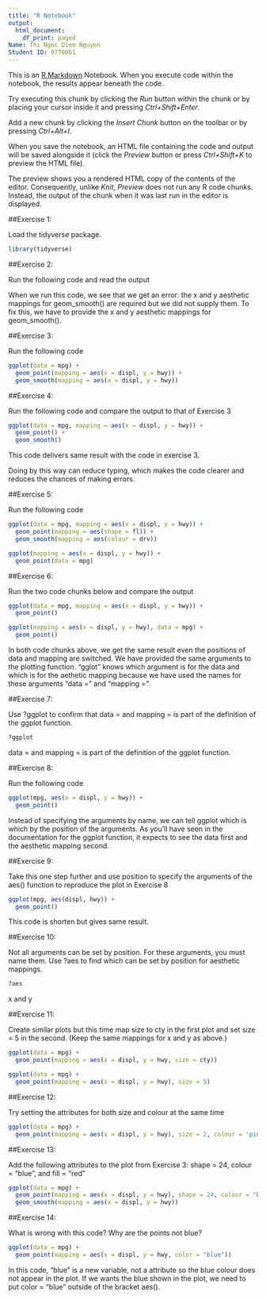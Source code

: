 ---
title: "R Notebook"
output:
  html_document:
    df_print: paged
Name: Thi Ngoc Diem Nguyen
Student ID: 0778061
---

This is an [R Markdown](http://rmarkdown.rstudio.com) Notebook. When you execute code within the notebook, the results appear beneath the code. 

Try executing this chunk by clicking the *Run* button within the chunk or by placing your cursor inside it and pressing *Ctrl+Shift+Enter*. 

Add a new chunk by clicking the *Insert Chunk* button on the toolbar or by pressing *Ctrl+Alt+I*.

When you save the notebook, an HTML file containing the code and output will be saved alongside it (click the *Preview* button or press *Ctrl+Shift+K* to preview the HTML file).

The preview shows you a rendered HTML copy of the contents of the editor. Consequently, unlike *Knit*, *Preview* does not run any R code chunks. Instead, the output of the chunk when it was last run in the editor is displayed.

##Exercise 1:

Load the tidyverse package.

```{r}
library(tidyverse)
```

##Exercise 2:

Run the following code and read the output

When we run this code, we see that we get an error: the x and y aesthetic mappings for geom_smooth() are required but we did not supply them. To fix this, we have to provide the x and y aesthetic mappings for geom_smooth().

##Exercise 3:

Run the following code

```{r}
ggplot(data = mpg) + 
  geom_point(mapping = aes(x = displ, y = hwy)) +
  geom_smooth(mapping = aes(x = displ, y = hwy))
```

##Exercise 4:

Run the following code and compare the output to that of Exercise 3

```{r}
ggplot(data = mpg, mapping = aes(x = displ, y = hwy)) + 
  geom_point() +
  geom_smooth()
```

This code delivers same result with the code in exercise 3. 

Doing by this way can reduce typing, which makes the code clearer and reduces the chances of making errors.

##Exercise 5:

Run the following code

```{r}
ggplot(data = mpg, mapping = aes(x = displ, y = hwy)) + 
  geom_point(mapping = aes(shape = fl)) +
  geom_smooth(mapping = aes(colour = drv))
```

```{r}
ggplot(mapping = aes(x = displ, y = hwy)) + 
  geom_point(data = mpg)
```

##Exercise 6:

Run the two code chunks below and compare the output

```{r}
ggplot(data = mpg, mapping = aes(x = displ, y = hwy)) + 
  geom_point()
```

```{r}
ggplot(mapping = aes(x = displ, y = hwy), data = mpg) + 
  geom_point()
```

In both code chunks above, we get the same result even the positions of data and mapping are switched. We have provided the same arguments to the plotting function. "gglot" knows which argument is for the data and which is for the aethetic mapping because we have used the names for these arguments "data = " and "mapping = ".

##Exercise 7:

Use ?ggplot to confirm that data = and mapping = is part of the definition of the ggplot function.

```{r}
?ggplot
```

data = and mapping = is part of the definition of the ggplot function.

##Exercise 8:

Run the following code

```{r}
ggplot(mpg, aes(x = displ, y = hwy)) + 
  geom_point()
```

Instead of specifying the arguments by name, we can tell ggplot which is which by the position of the arguments. As you’ll have seen in the documentation for the ggplot function, it expects to see the data first and the aesthetic mapping second.

##Exercise 9:

Take this one step further and use position to specify the arguments of the aes() function to reproduce the plot in Exercise 8

```{r}
ggplot(mpg, aes(displ, hwy)) + 
  geom_point()
```

This code is shorten but gives same result.

##Exercise 10:

Not all arguments can be set by position. For these arguments, you must name them. Use ?aes to find which can be set by position for aesthetic mappings.

```{r}
?aes
```

x and y

##Exercise 11:

Create similar plots but this time map size to cty in the first plot and set size = 5 in the second. (Keep the same mappings for x and y as above.)

```{r}
ggplot(data = mpg) +
  geom_point(mapping = aes(x = displ, y = hwy, size = cty))
```

```{r}
ggplot(data = mpg) +
  geom_point(mapping = aes(x = displ, y = hwy), size = 5)
```

##Exercise 12:

Try setting the attributes for both size and colour at the same time

```{r}
ggplot(data = mpg) +
  geom_point(mapping = aes(x = displ, y = hwy), size = 2, colour = 'pink')
```

##Exercise 13:

Add the following attributes to the plot from Exercise 3: shape = 24, colour = "blue", and fill = "red"

```{r}
ggplot(data = mpg) + 
  geom_point(mapping = aes(x = displ, y = hwy), shape = 24, colour = "blue", fill = "red") +
  geom_smooth(mapping = aes(x = displ, y = hwy))
```

##Exercise 14:

What is wrong with this code? Why are the points not blue?

```{r}
ggplot(data = mpg) +
  geom_point(mapping = aes(x = displ, y = hwy, color = "blue"))
```

In this code, "blue" is a new variable, not a attribute so the blue colour does not appear in the plot. If we wants the blue shown in the plot, we need to put color = "blue" outside of the bracket aes().